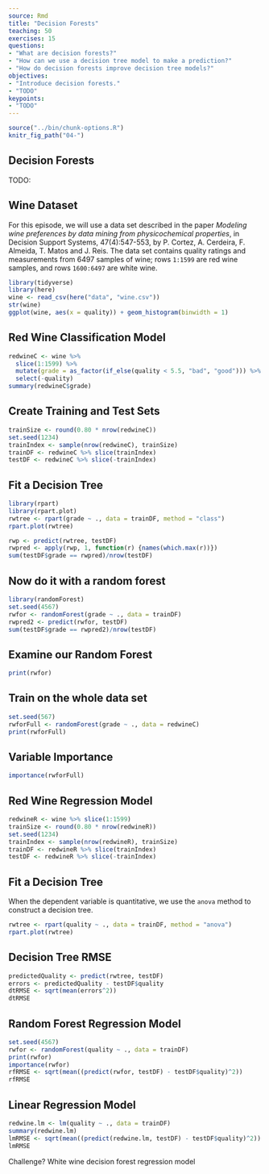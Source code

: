 ```yaml
---
source: Rmd
title: "Decision Forests"
teaching: 50 
exercises: 15
questions:
- "What are decision forests?"
- "How can we use a decision tree model to make a prediction?"
- "How do decision forests improve decision tree models?"
objectives:
- "Introduce decision forests."
- "TODO"
keypoints:
- "TODO"
---
```


```r
source("../bin/chunk-options.R")
knitr_fig_path("04-")
```

## Decision Forests

TODO:

## Wine Dataset

For this episode, we will use a data set described in the paper *Modeling wine preferences by data mining from physicochemical properties*, in Decision Support Systems, 47(4):547-553, by P. Cortez, A. Cerdeira, F. Almeida, T. Matos and J. Reis. The data set contains quality ratings and measurements from 6497 samples of wine; rows `1:1599` are red wine samples, and rows `1600:6497` are white wine. 

```r
library(tidyverse)
library(here)
wine <- read_csv(here("data", "wine.csv"))
str(wine)
ggplot(wine, aes(x = quality)) + geom_histogram(binwidth = 1)
```

## Red Wine Classification Model

```r
redwineC <- wine %>%
  slice(1:1599) %>%
  mutate(grade = as_factor(if_else(quality < 5.5, "bad", "good"))) %>%  
  select(-quality)
summary(redwineC$grade)
```

## Create Training and Test Sets

```r
trainSize <- round(0.80 * nrow(redwineC))
set.seed(1234) 
trainIndex <- sample(nrow(redwineC), trainSize)
trainDF <- redwineC %>% slice(trainIndex)
testDF <- redwineC %>% slice(-trainIndex)
```

## Fit a Decision Tree

```r
library(rpart)
library(rpart.plot)
rwtree <- rpart(grade ~ ., data = trainDF, method = "class")
rpart.plot(rwtree)
```


```r
rwp <- predict(rwtree, testDF)
rwpred <- apply(rwp, 1, function(r) {names(which.max(r))})
sum(testDF$grade == rwpred)/nrow(testDF)
```

## Now do it with a random forest


```r
library(randomForest)
set.seed(4567)
rwfor <- randomForest(grade ~ ., data = trainDF)
rwpred2 <- predict(rwfor, testDF)
sum(testDF$grade == rwpred2)/nrow(testDF)
```


## Examine our Random Forest

```r
print(rwfor)
```

## Train on the whole data set

```r
set.seed(567)
rwforFull <- randomForest(grade ~ ., data = redwineC)
print(rwforFull)
```

## Variable Importance

```r
importance(rwforFull)
```

## Red Wine Regression Model

```r
redwineR <- wine %>% slice(1:1599) 
trainSize <- round(0.80 * nrow(redwineR))
set.seed(1234) 
trainIndex <- sample(nrow(redwineR), trainSize)
trainDF <- redwineR %>% slice(trainIndex)
testDF <- redwineR %>% slice(-trainIndex)
```

## Fit a Decision Tree

When the dependent variable is quantitative, we use the `anova` method to construct a decision tree.

```r
rwtree <- rpart(quality ~ ., data = trainDF, method = "anova")
rpart.plot(rwtree)
```

## Decision Tree RMSE

```r
predictedQuality <- predict(rwtree, testDF)
errors <- predictedQuality - testDF$quality
dtRMSE <- sqrt(mean(errors^2))
dtRMSE
```

## Random Forest Regression Model


```r
set.seed(4567)
rwfor <- randomForest(quality ~ ., data = trainDF)
print(rwfor)
importance(rwfor)
rfRMSE <- sqrt(mean((predict(rwfor, testDF) - testDF$quality)^2))
rfRMSE
```

## Linear Regression Model

```r
redwine.lm <- lm(quality ~ ., data = trainDF)
summary(redwine.lm)
lmRMSE <- sqrt(mean((predict(redwine.lm, testDF) - testDF$quality)^2))
lmRMSE
```

Challenge? White wine decision forest regression model


